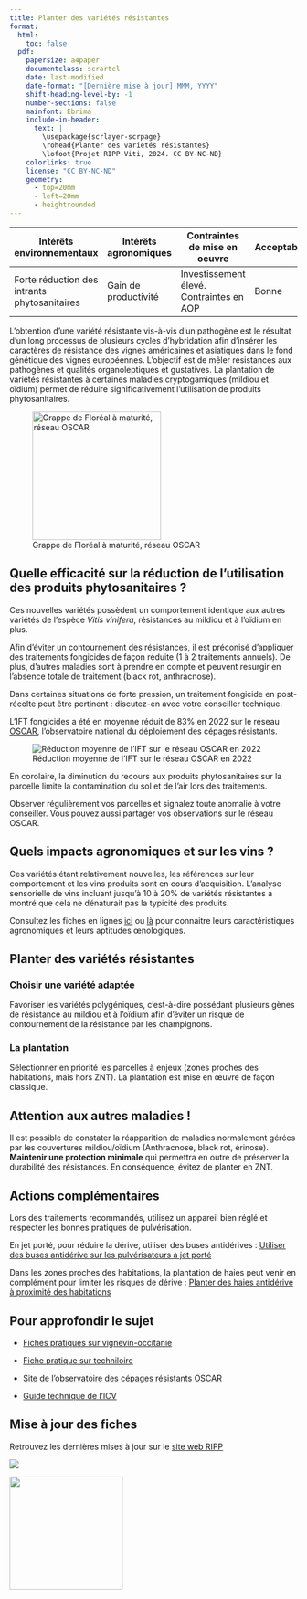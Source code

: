 ```yaml
---
title: Planter des variétés résistantes
format: 
  html:
    toc: false
  pdf:
    papersize: a4paper
    documentclass: scrartcl
    date: last-modified
    date-format: "[Dernière mise à jour] MMM, YYYY"
    shift-heading-level-by: -1
    number-sections: false
    mainfont: Ebrima
    include-in-header: 
      text: |
        \usepackage{scrlayer-scrpage}
        \rohead{Planter des variétés résistantes}
        \lofoot{Projet RIPP-Viti, 2024. CC BY-NC-ND}
    colorlinks: true
    license: "CC BY-NC-ND"
    geometry:
      - top=20mm
      - left=20mm
      - heightrounded
---
```


| Intérêts environnementaux                    | Intérêts agronomiques | Contraintes de mise en oeuvre            | Acceptabilité |
|-------------------|------------------|------------------|------------------|
| Forte réduction des intrants phytosanitaires | Gain de productivité  | Investissement élevé. Contraintes en AOP | Bonne         |

::: {layout="[ 70, 30 ]"}
::: {#first-column}
L'obtention d'une variété résistante vis-à-vis d'un pathogène est le résultat d'un long processus de plusieurs cycles d'hybridation afin d'insérer les caractères de résistance des vignes américaines et asiatiques dans le fond génétique des vignes européennes. L'objectif est de mêler résistances aux pathogènes et qualités organoleptiques et gustatives. La plantation de variétés résistantes à certaines maladies cryptogamiques (mildiou et oïdium) permet de réduire significativement l'utilisation de produits phytosanitaires.
:::

::: {#second-column}
![Grappe de Floréal à maturité, réseau OSCAR](images/L4_FlorealGrappe.png){width="225"}
:::
:::

## Quelle efficacité sur la réduction de l'utilisation des produits phytosanitaires ?

Ces nouvelles variétés possèdent un comportement identique aux autres variétés de l'espèce *Vitis vinifera*, résistances au mildiou et à l'oïdium en plus.

Afin d'éviter un contournement des résistances, il est préconisé d'appliquer des traitements fongicides de façon réduite (1 à 2 traitements annuels). De plus, d'autres maladies sont à prendre en compte et peuvent resurgir en l'absence totale de traitement (black rot, anthracnose).

Dans certaines situations de forte pression, un traitement fongicide en post-récolte peut être pertinent : discutez-en avec votre conseiller technique.

L'IFT fongicides a été en moyenne réduit de 83% en 2022 sur le réseau [OSCAR](https://observatoire-cepages-resistants.fr/), l'observatoire national du déploiement des cépages résistants.

![Réduction moyenne de l'IFT sur le réseau OSCAR en 2022](images/L4_reducOscar.png)

En corolaire, la diminution du recours aux produits phytosanitaires sur la parcelle limite la contamination du sol et de l'air lors des traitements.

Observer régulièrement vos parcelles et signalez toute anomalie à votre conseiller. Vous pouvez aussi partager vos observations sur le réseau OSCAR.

## Quels impacts agronomiques et sur les vins ?

Ces variétés étant relativement nouvelles, les références sur leur comportement et les vins produits sont en cours d'acquisition. L'analyse sensorielle de vins incluant jusqu'à 10 à 20% de variétés résistantes a montré que cela ne dénaturait pas la typicité des produits.

Consultez les fiches en lignes [ici](https://observatoire-cepages-resistants.fr/les-fiches-cepages-resistants/) ou [là](https://www.vignevin-occitanie.com/fiches-pratiques/les-varietes-resistantes/) pour connaitre leurs caractéristiques agronomiques et leurs aptitudes œnologiques.

## Planter des variétés résistantes

### Choisir une variété adaptée

Favoriser les variétés polygéniques, c'est-à-dire possédant plusieurs gènes de résistance au mildiou et à l'oïdium afin d'éviter un risque de contournement de la résistance par les champignons.

### La plantation

Sélectionner en priorité les parcelles à enjeux (zones proches des habitations, mais hors ZNT). La plantation est mise en œuvre de façon classique.

::: callout-warning
## Attention aux autres maladies !

Il est possible de constater la réapparition de maladies normalement gérées par les couvertures mildiou/oïdium (Anthracnose, black rot, érinose). 
**Maintenir une protection minimale** qui permettra en outre de préserver la durabilité des résistances. En conséquence, évitez de planter en ZNT.
:::

## Actions complémentaires

Lors des traitements recommandés, utilisez un appareil bien réglé et respecter les bonnes pratiques de pulvérisation.

En jet porté, pour réduire la dérive, utiliser des buses antidérives : [Utiliser des buses antidérive sur les pulvérisateurs à jet porté](L3_buses.qmd)

Dans les zones proches des habitations, la plantation de haies peut venir en complément pour limiter les risques de dérive : [Planter des haies antidérive à proximité des habitations](L2_haies.qmd)

## Pour approfondir le sujet

-   [Fiches pratiques sur vignevin-occitanie](https://www.vignevin-occitanie.com/fiches-pratiques/les-varietes-resistantes/)

-   [Fiche pratique sur techniloire](https://techniloire.com/fiche-technique/les-varietes-resistantes-au-mildiou-et-loidium)

-   [Site de l'observatoire des cépages résistants OSCAR](https://observatoire-cepages-resistants.fr/)

-   [Guide technique de l'ICV](https://www.icv.fr/mediatheque-viti-vinicole/guide-technique-cepages-resistants)

::: {.content-visible when-format="pdf"}
## Mise à jour des fiches

Retrouvez les dernières mises à jour sur le [site web RIPP](https://vignevin.github.io/ripp/)

::: {layout="[ 70, 30 ]"}
<div>

![](images/allLogos.png)

</div>

<div>

![](images/qrcode_vignevin.github.io.png){width="198"}

</div>
:::
:::
